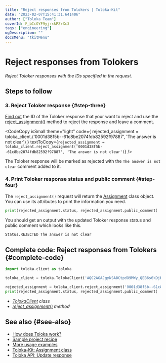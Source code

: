 ```yaml
---
title: "Reject responses from Tolokers | Toloka-Kit"
date: "2023-02-07T15:41:31.641406"
author: ["Toloka Team"]
coverId: F_bIcOYF9yjrxkPZrXc3
tags: ["engineering"]
ogDescription: ""
docsMenu: "tkitMenu"
---
```



# Reject responses from Tolokers

_Reject Toloker responses with the IDs specified in the request._

## Steps to follow

<Import/>

<Instantiate/>

### 3. Reject Toloker response {#step-three}

[Find out](/docs-new/toloka-kit/recipes/get-responses) the ID of the Toloker response that your want to reject and use the [reject_assignment()](/docs-new/toloka-kit/reference/toloka.client.TolokaClient.reject_assignment) method to reject the response and leave a comment.

<CodeCopy
  isSmall
  theme="light"
  code={
    <HighlightChildren language="python">
      rejected_assignment = toloka_client.<Term term="reject_assignment"><RejectAssignment/></Term>('0001d38f5b--61c8be2074fdb82592f97887', 'The answer is not clear')
    </HighlightChildren>
  }
  textToCopy={`rejected_assignment = toloka_client.reject_assignment('0001d38f5b--61c8be2074fdb82592f97887', 'The answer is not clear')`}
/>

The Toloker response will be marked as rejected with the `The answer is not clear` comment added to it.

### 4. Print Toloker response status and public comment {#step-four}

The `reject_assignment()` request will return the [Assignment](/docs-new/toloka-kit/reference/toloka.client.assignment.Assignment) class object. You can use its attributes to print the information you need.

```python
print(rejected_assignment.status, rejected_assignment.public_comment)
```

You should get an output with the updated Toloker response status and public comment which looks like this.

```bash
Status.REJECTED The answer is not clear
```

## Complete code: Reject responses from Tolokers {#complete-code}

```python
import toloka.client as toloka

toloka_client = toloka.TolokaClient('AQC2AGAJgyNSA8CtpdO9MWy_QEB6s6kDjHUoElE', 'PRODUCTION')

rejected_assignment = toloka_client.reject_assignment('0001d38f5b--61c8be2074fdb82592f97887', 'The answer is not clear')
print(rejected_assignment.status, rejected_assignment.public_comment)
```

<Note mode="tip" title="List of classes and methods used in this recipe">

- _[TolokaClient](/docs-new/toloka-kit/reference/toloka.client.TolokaClient) class_
- _[reject_assignment()](/docs-new/toloka-kit/reference/toloka.client.TolokaClient.reject_assignment) method_

</Note>

## See also {#see-also}

- [How does Toloka work?](https://toloka.ai/en/docs/guide/concepts/overview)
- [Sample project recipe](/docs-new/toloka-kit/recipes/learn-basics)
- [More usage examples](/docs-new/toloka-kit/recipes/use-cases)
- [Toloka-Kit: Assignment class](/docs-new/toloka-kit/reference/toloka.client.assignment.Assignment)
- [Toloka API: Update response](https://toloka.ai/docs/api/api-reference/#patch-/assignments/-id-)
